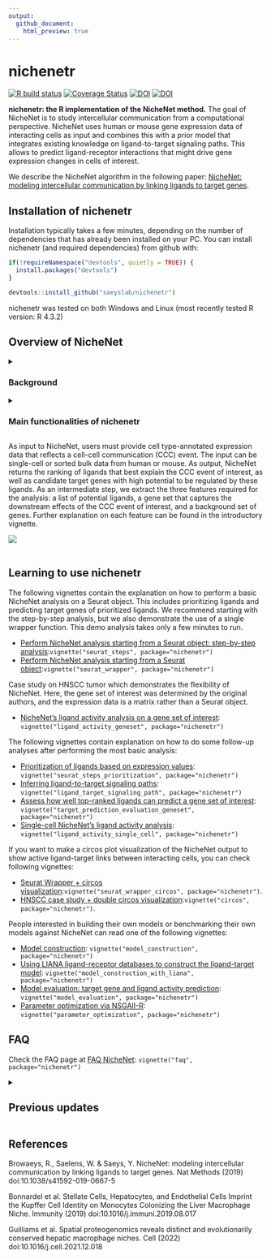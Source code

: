 ```yaml
---
output:
  github_document:
    html_preview: true
---
```


<!-- README.md is generated from README.Rmd. Please edit that file -->

<!-- github markdown built using
rmarkdown::render("README.Rmd",output_format = "md_document")
-->

# nichenetr

<!-- badges: start -->
[![R build status](https://github.com/saeyslab/nichenetr/workflows/R-CMD-check-bioc/badge.svg)](https://github.com/saeyslab/nichenetr/actions)
[![Coverage Status](https://codecov.io/gh/saeyslab/nichenetr/branch/master/graph/badge.svg)](https://codecov.io/gh/saeyslab/nichenetr)
[![DOI](https://zenodo.org/badge/DOI/10.5281/zenodo.3260758.svg)](https://doi.org/10.5281/zenodo.3260758)
[![DOI](https://zenodo.org/badge/DOI/10.5281/zenodo.7074291.svg)](https://doi.org/10.5281/zenodo.7074291)
<!-- badges: end -->
  

**nichenetr: the R implementation of the NicheNet method.** The goal of NicheNet is to study intercellular communication from a computational perspective. NicheNet uses human or mouse gene expression data of interacting cells as input and combines this with a prior model that integrates existing knowledge on ligand-to-target signaling paths. This allows to predict ligand-receptor interactions that might drive gene expression changes in cells of interest. 

We describe the NicheNet algorithm in the following paper: [NicheNet: modeling intercellular communication by linking ligands to target genes](https://www.nature.com/articles/s41592-019-0667-5).


## Installation of nichenetr

Installation typically takes a few minutes, depending on the number of
dependencies that has already been installed on your PC. You can install
nichenetr (and required dependencies) from github with:

```r
if(!requireNamespace("devtools", quietly = TRUE)) {
  install.packages("devtools") 
}

devtools::install_github("saeyslab/nichenetr")
```

nichenetr was tested on both Windows and Linux (most recently tested R version: R 4.3.2)

## Overview of NicheNet
<details>
<summary><h3>Background</h3></summary>

NicheNet strongly differs from most computational approaches to study cell-cell communication (CCC), as summarized conceptually by the figure below (**top panel:** current ligand-receptor inference approaches; **bottom panel:** NicheNet). Many approaches to study CCC from expression data involve linking ligands expressed by sender cells to their corresponding receptors expressed by receiver cells. However, functional understanding of a CCC process also requires knowing how these inferred ligand-receptor interactions result in changes in the expression of downstream target genes within the receiver cells. Therefore, we developed NicheNet to consider the gene regulatory effects of ligands. 
<br><br>
![](vignettes/images/comparison_other_approaches_2.jpg){width=450}
<br><br>

At the core of NicheNet is a prior knowledge model, created by integrating three types of databases—ligand-receptor interactions, signaling pathways, and transcription factor (TF) regulation—to form a complete communication network spanning from ligands to their downstream target genes (see figure below). Therefore, this model goes beyond ligand-receptor interactions and incorporates intracellular signaling and transcriptional regulation as well. As a result, NicheNet is able to predict which ligands influence the expression in another cell, which target genes are affected by each ligand, and which signaling mediators may be involved. By generating these novel types of hypotheses, NicheNet can drive an improved functional understanding of a CCC process of interest. Note that although we provide a pre-built prior model, it is also possible to construct your own model (see vignettes below).

![](vignettes/images/nichenet_prior_model.png){width=70%}
</details>

<details>
<summary><h3>Main functionalities of nichenetr</h3></summary>

* Assessing how well ligands expressed by a sender cell can predict changes in gene expression in the receiver cell
* Prioritizing ligands based on their effect on gene expression
* Inferring putative ligand-target links active in the system under study
* Inferring potential signaling paths between ligands and target genes of interest: to generate causal hypotheses and check which data sources support the predictions
* Validation of the prior ligand-target model
* Construction of user-defined prior ligand-target models

Moreover, we provide instructions on how to make intuitive visualizations of the main predictions (e.g., via circos plots as shown here below).

<br><br>
![](vignettes/images/circos_plot_adapted.jpg){width=600}

</details>

As input to NicheNet, users must provide cell type-annotated expression data that reflects a cell-cell communication (CCC) event. The input can be single-cell or sorted bulk data from human or mouse. As output, NicheNet returns the ranking of ligands that best explain the CCC event of interest, as well as candidate target genes with high potential to be regulated by these ligands. As an intermediate step, we extract the three features required for the analysis: a list of potential ligands, a gene set that captures the downstream effects of the CCC event of interest, and a background set of genes. Further explanation on each feature can be found in the introductory vignette.

![](vignettes/images/figure1.svg)
<br><br>



## Learning to use nichenetr

The following vignettes contain the explanation on how to perform a basic NicheNet analysis on a Seurat object. This includes prioritizing ligands and predicting target genes of prioritized ligands. We recommend starting with the step-by-step analysis, but we also demonstrate the use of a single wrapper function. This demo analysis takes only a few minutes to run.

* [Perform NicheNet analysis starting from a Seurat object: step-by-step analysis](vignettes/seurat_steps.md):`vignette("seurat_steps", package="nichenetr")`
* [Perform NicheNet analysis starting from a Seurat object](vignettes/seurat_wrapper.md):`vignette("seurat_wrapper", package="nichenetr")`

Case study on HNSCC tumor which demonstrates the flexibility of NicheNet. Here, the gene set of interest was determined by the original authors, and the expression data is a matrix rather than a Seurat object.

* [NicheNet's ligand activity analysis on a gene set of interest](vignettes/ligand_activity_geneset.md): `vignette("ligand_activity_geneset", package="nichenetr")`


The following vignettes contain explanation on how to do some follow-up analyses after performing the most basic analysis:

* [Prioritization of ligands based on expression values](vignettes/seurat_steps_prioritization.md): `vignette("seurat_steps_prioritization", package="nichenetr")`
* [Inferring ligand-to-target signaling paths](vignettes/ligand_target_signaling_path.md): `vignette("ligand_target_signaling_path", package="nichenetr")`
* [Assess how well top-ranked ligands can predict a gene set of interest](vignettes/target_prediction_evaluation_geneset.md): `vignette("target_prediction_evaluation_geneset", package="nichenetr")`
* [Single-cell NicheNet's ligand activity analysis](vignettes/ligand_activity_single_cell.md): `vignette("ligand_activity_single_cell", package="nichenetr")`

If you want to make a circos plot visualization of the NicheNet output to show active ligand-target links between interacting cells, you can check following vignettes: 

* [Seurat Wrapper + circos visualization](vignettes/seurat_wrapper_circos.md):`vignette("seurat_wrapper_circos", package="nichenetr")`.
* [HNSCC case study + double circos visualization](vignettes/circos.md):`vignette("circos", package="nichenetr")`.

People interested in building their own models or benchmarking their own models against NicheNet can read one of the following vignettes:

* [Model construction](vignettes/model_construction.md): `vignette("model_construction", package="nichenetr")`
* [Using LIANA ligand-receptor databases to construct the ligand-target model](vignettes/model_construction_with_liana.md): `vignette("model_construction_with_liana", package="nichenetr")`
* [Model evaluation: target gene and ligand activity prediction](vignettes/model_evaluation.md): `vignette("model_evaluation", package="nichenetr")`
* [Parameter optimization via NSGAII-R](vignettes/parameter_optimization.md): `vignette("parameter_optimization", package="nichenetr")`


## FAQ

Check the FAQ page at  [FAQ NicheNet](vignettes/faq.md): `vignette("faq", package="nichenetr")`

<details>
<summary><h2> Previous updates </h2></summary>

**20-06-2023:**

* MultiNicheNet - a multi-sample, multi-condition extension of NicheNet - is now available on [biorxiv](https://www.biorxiv.org/content/10.1101/2023.06.13.544751v1) and [Github](https://github.com/saeyslab/multinichenetr).
* MultiNicheNet uses an [updated prior model (v2)](https://zenodo.org/record/7074291/) consisting of additional ligand-receptor interactions from the [Omnipath database](https://omnipathdb.org/) and from [Verschueren et al. (2020)](https://www.sciencedirect.com/science/article/pii/S0092867420306942?via%3Dihub). We have now also updated the vignettes of NicheNet to use the new model instead.
* **New functionality:** we have included additional functions to prioritize ligands not only based on the ligand activity, but also on the ligand and receptor expression, cell type specificity, and condition specificity. This is similar to the criteria used in Differential NicheNet and MultiNicheNet. See the [Prioritizing ligands based on expression values](vignettes/seurat_steps_prioritization.md) vignette for more information.
* Due to this more generalizable prioritization scheme, we will no longer provide support for Differential NicheNet.
* We included code for making a ligand-receptor-target circos plot in the [Circos plot visualization](vignettes/circos.md) vignette.

<h5> Deprecated vignettes </h5>
Differential NicheNet has been deprecated: we will not longer provide support or code fixes on Differential NicheNet and its vignettes. You may want to consider using the [general prioritization scheme](vignettes/seurat_steps_prioritization.md) instead.

* [Differential NicheNet analysis between niches of interest](vignettes/differential_nichenet.md):`vignette("differential_nichenet", package="nichenetr")`
* [Differential NicheNet analysis between conditions of interest](vignettes/differential_nichenet_pEMT.md):`vignette("differential_nichenet_pEMT", package="nichenetr")`

In NicheNet v2, the mouse and human ligand-target models are uploaded separately so symbol conversion is not necessary. If you are still using the NicheNet v1 model, you can check the following vignette on how to convert the model (given in human symbols) to mouse symbols:

* [Converting NicheNet's model from human to mouse symbols](vignettes/symbol_conversion.md): `vignette("symbol_conversion", package="nichenetr")`


**12-01-2022:** In the Liver Atlas paper from Guilliams et al.: [Spatial proteogenomics reveals distinct and evolutionarily conserved hepatic macrophage niches](https://www.sciencedirect.com/science/article/pii/S0092867421014811), we used Differential NicheNet, an extension to the default NicheNet algorithm. **Differential NicheNet** can be used to compare cell-cell interactions between different niches and better predict niche-specific ligand-receptor (L-R) pairs. It was used in that paper to predict ligand-receptor pairs specific for the Kupffer cell niche in mouse and human. 

The main difference between the classic NicheNet pipeline and the Differential NicheNet pipeline is that Differential NicheNet also uses the differential expression between the conditions/niches of the ligand-receptor pairs for prioritization in addition to the ligand activities. The classic NicheNet pipeline on the contrary uses only ligand acivity for prioritization (and shows differential expression only in visualizations). 

So if you have data of multiple conditions or niches, and you want to include differential expression of the ligand-receptor pairs in the prioritization, we recommend you check out Differential NicheNet (update nichenetr to the 1.1.0 version). At the bottom of this page, you can find the links to two vignettes illustrating a Differential NicheNet analysis. We recommend these vignettes if you want to apply Differential NicheNet on your own data. If you want to see the code used for the analyses used in the Guilliams et al. paper, see https://github.com/saeyslab/NicheNet_LiverCellAtlas.

**15-10-2019:** Bonnardel, T'Jonck et al. used NicheNet to predict upstream niche signals driving Kupffer cell differentiation [Stellate Cells, Hepatocytes, and Endothelial Cells Imprint the Kupffer Cell Identity on Monocytes Colonizing the Liver Macrophage Niche](https://www.cell.com/immunity/fulltext/S1074-7613(19)30368-1).

</details>

## References

Browaeys, R., Saelens, W. & Saeys, Y. NicheNet: modeling intercellular communication by linking ligands to target genes. Nat Methods (2019) doi:10.1038/s41592-019-0667-5

Bonnardel et al. Stellate Cells, Hepatocytes, and Endothelial Cells Imprint the Kupffer Cell Identity on Monocytes Colonizing the Liver Macrophage Niche. Immunity (2019) doi:10.1016/j.immuni.2019.08.017

Guilliams et al. Spatial proteogenomics reveals distinct and evolutionarily conserved hepatic macrophage niches. Cell (2022) doi:10.1016/j.cell.2021.12.018
